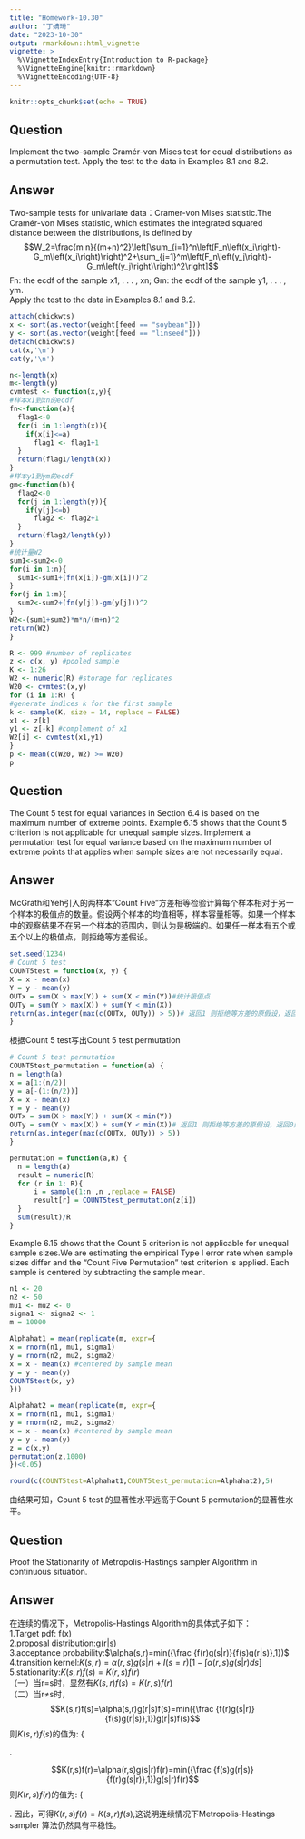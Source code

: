 ```yaml
---
title: "Homework-10.30"
author: "丁婧琦"
date: "2023-10-30"
output: rmarkdown::html_vignette
vignette: >
  %\VignetteIndexEntry{Introduction to R-package}
  %\VignetteEngine{knitr::rmarkdown}
  %\VignetteEncoding{UTF-8}
---
```


```r
knitr::opts_chunk$set(echo = TRUE)
```
## Question
Implement the two-sample Cramér-von Mises test for equal distributions as a permutation test. Apply the test to the data in Examples 8.1 and 8.2.

## Answer
Two-sample tests for univariate data：Cramer-von Mises statistic.The Cramér-von Mises statistic, which estimates the integrated
squared distance between the distributions, is defined by
$$W_2=\frac{m n}{(m+n)^2}\left[\sum_{i=1}^n\left(F_n\left(x_i\right)-G_m\left(x_i\right)\right)^2+\sum_{j=1}^m\left(F_n\left(y_j\right)-G_m\left(y_j\right)\right)^2\right]$$
Fn: the ecdf of the sample x1, . . . , xn; Gm: the ecdf of the sample y1, . . . , ym.
\
Apply the test to the data in Examples 8.1 and 8.2.
```r
attach(chickwts)
x <- sort(as.vector(weight[feed == "soybean"]))
y <- sort(as.vector(weight[feed == "linseed"]))
detach(chickwts)
cat(x,'\n')
cat(y,'\n')

n<-length(x)
m<-length(y)
cvmtest <- function(x,y){
#样本x1到xn的ecdf
fn<-function(a){
  flag1<-0
  for(i in 1:length(x)){
    if(x[i]<=a)
      flag1 <- flag1+1
  }
  return(flag1/length(x))
}
#样本y1到ym的ecdf
gm<-function(b){
  flag2<-0
  for(j in 1:length(y)){
    if(y[j]<=b)
      flag2 <- flag2+1
  }
  return(flag2/length(y))
}
#统计量W2
sum1<-sum2<-0
for(i in 1:n){
  sum1<-sum1+(fn(x[i])-gm(x[i]))^2
}
for(j in 1:m){
  sum2<-sum2+(fn(y[j])-gm(y[j]))^2
}
W2<-(sum1+sum2)*m*n/(m+n)^2  
return(W2)
}

R <- 999 #number of replicates
z <- c(x, y) #pooled sample
K <- 1:26
W2 <- numeric(R) #storage for replicates
W20 <- cvmtest(x,y)
for (i in 1:R) {
#generate indices k for the first sample
k <- sample(K, size = 14, replace = FALSE)
x1 <- z[k]
y1 <- z[-k] #complement of x1
W2[i] <- cvmtest(x1,y1)
}
p <- mean(c(W20, W2) >= W20)
p
```

## Question

The Count 5 test for equal variances in Section 6.4 is based on the maximum number of extreme points. Example 6.15 shows that the Count 5 criterion is not applicable for unequal sample sizes. Implement a permutation test for equal variance based on the maximum number of extreme points that applies when sample sizes are not necessarily equal.

## Answer
McGrath和Yeh引入的两样本“Count Five”方差相等检验计算每个样本相对于另一个样本的极值点的数量。假设两个样本的均值相等，样本容量相等。如果一个样本中的观察结果不在另一个样本的范围内，则认为是极端的。如果任一样本有五个或五个以上的极值点，则拒绝等方差假设。

```r
set.seed(1234)
# Count 5 test
COUNT5test = function(x, y) {
X = x - mean(x)
Y = y - mean(y)
OUTx = sum(X > max(Y)) + sum(X < min(Y))#统计极值点
OUTy = sum(Y > max(X)) + sum(Y < min(X))
return(as.integer(max(c(OUTx, OUTy)) > 5))# 返回1 则拒绝等方差的原假设，返回0则不能拒绝等方差的假设
}
```

根据Count 5 test写出Count 5 test permutation
```r
# Count 5 test permutation
COUNT5test_permutation = function(a) {
n = length(a)
x = a[1:(n/2)]
y = a[-(1:(n/2))]
X = x - mean(x)
Y = y - mean(y)
OUTx = sum(X > max(Y)) + sum(X < min(Y)) 
OUTy = sum(Y > max(X)) + sum(Y < min(X))# 返回1 则拒绝等方差的原假设，返回0则不能拒绝等方差的假设
return(as.integer(max(c(OUTx, OUTy)) > 5))
}

permutation = function(a,R) {
  n = length(a)
  result = numeric(R)
  for (r in 1: R){
      i = sample(1:n ,n ,replace = FALSE)
      result[r] = COUNT5test_permutation(z[i])
  }
  sum(result)/R
}              
```

Example 6.15 shows that the Count 5 criterion is not applicable for unequal sample sizes.We are estimating the empirical Type I error
rate when sample sizes differ and the “Count Five Permutation” test criterion is applied. Each sample is centered by subtracting the sample mean.
```r
n1 <- 20
n2 <- 50
mu1 <- mu2 <- 0
sigma1 <- sigma2 <- 1
m = 10000

Alphahat1 = mean(replicate(m, expr={
x = rnorm(n1, mu1, sigma1)
y = rnorm(n2, mu2, sigma2)
x = x - mean(x) #centered by sample mean
y = y - mean(y)
COUNT5test(x, y)
}))

Alphahat2 = mean(replicate(m, expr={
x = rnorm(n1, mu1, sigma1)
y = rnorm(n2, mu2, sigma2)
x = x - mean(x) #centered by sample mean 
y = y - mean(y)
z = c(x,y)
permutation(z,1000) 
})<0.05)

round(c(COUNT5test=Alphahat1,COUNT5test_permutation=Alphahat2),5)
```
由结果可知，Count 5 test 的显著性水平远高于Count 5 permutation的显著性水平。

## Question
Proof the Stationarity of Metropolis-Hastings sampler Algorithm in continuous situation.

## Answer
在连续的情况下，Metropolis-Hastings Algorithm的具体式子如下：
\
1.Target pdf: f(x)
\
2.proposal distribution:g(r|s)
\
3.acceptance probability:$\alpha(s,r)=min({\frac {f(r)g(s|r)}{f(s)g(r|s)},1})$
\
4.transition kernel:$K(s,r)=\alpha(r,s)g(s|r)+I(s=r)[1-\int\alpha(r,s)g(s|r)ds]$
\
5.stationarity:$K(s,r)f(s)=K(r,s)f(r)$
\
（一）当r=s时，显然有$K(s,r)f(s)=K(r,s)f(r)$
\
（二）当r≠s时，
$$K(s,r)f(s)=\alpha(s,r)g(r|s)f(s)=min({\frac {f(r)g(s|r)}{f(s)g(r|s)},1})g(r|s)f(s)$$
则$K(s,r)f(s)$的值为:
\left\{\begin{matrix}
  & g(s|r)f(s)\quad f(s)g(r|s)\leq f(r)g(s|r)\\
  &f(r)g(s|r)\quad  f(r)g(s|r)\leq f(s)g(r|s)
\end{matrix}\right.
\

$$K(r,s)f(r)=\alpha(r,s)g(s|r)f(r)=min({\frac {f(s)g(r|s)}{f(r)g(s|r)},1})g(s|r)f(r)$$
则$K(r,s)f(r)$的值为:
\left\{\begin{matrix}
  & g(s|r)f(s)\quad f(s)g(r|s)\leq f(r)g(s|r)\\
  &f(r)g(s|r)\quad  f(r)g(s|r)\leq f(s)g(r|s)
\end{matrix}\right.
因此，可得$K(r,s)f(r)=K(s,r)f(s)$,这说明连续情况下Metropolis-Hastings sampler 算法仍然具有平稳性。
